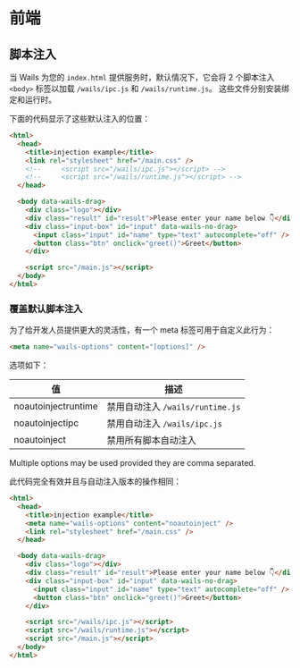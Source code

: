 # 前端

## 脚本注入

当 Wails 为您的 `index.html` 提供服务时，默认情况下，它会将 2 个脚本注入 `<body>` 标签以加载 `/wails/ipc.js` 和 `/wails/runtime.js`。 这些文件分别安装绑定和运行时。

下面的代码显示了这些默认注入的位置：

```html
<html>
  <head>
    <title>injection example</title>
    <link rel="stylesheet" href="/main.css" />
    <!--     <script src="/wails/ipc.js"></script> -->
    <!--     <script src="/wails/runtime.js"></script> -->
  </head>

  <body data-wails-drag>
    <div class="logo"></div>
    <div class="result" id="result">Please enter your name below 👇</div>
    <div class="input-box" id="input" data-wails-no-drag>
      <input class="input" id="name" type="text" autocomplete="off" />
      <button class="btn" onclick="greet()">Greet</button>
    </div>

    <script src="/main.js"></script>
  </body>
</html>
```

### 覆盖默认脚本注入

为了给开发人员提供更大的灵活性，有一个 meta 标签可用于自定义此行为：

```html
<meta name="wails-options" content="[options]" />
```

选项如下：

| 值                   | 描述                         |
| ------------------- | -------------------------- |
| noautoinjectruntime | 禁用自动注入 `/wails/runtime.js` |
| noautoinjectipc     | 禁用自动注入 `/wails/ipc.js`     |
| noautoinject        | 禁用所有脚本自动注入                 |

Multiple options may be used provided they are comma separated.

此代码完全有效并且与自动注入版本的操作相同：

```html
<html>
  <head>
    <title>injection example</title>
    <meta name="wails-options" content="noautoinject" />
    <link rel="stylesheet" href="/main.css" />
  </head>

  <body data-wails-drag>
    <div class="logo"></div>
    <div class="result" id="result">Please enter your name below 👇</div>
    <div class="input-box" id="input" data-wails-no-drag>
      <input class="input" id="name" type="text" autocomplete="off" />
      <button class="btn" onclick="greet()">Greet</button>
    </div>

    <script src="/wails/ipc.js"></script>
    <script src="/wails/runtime.js"></script>
    <script src="/main.js"></script>
  </body>
</html>
```
